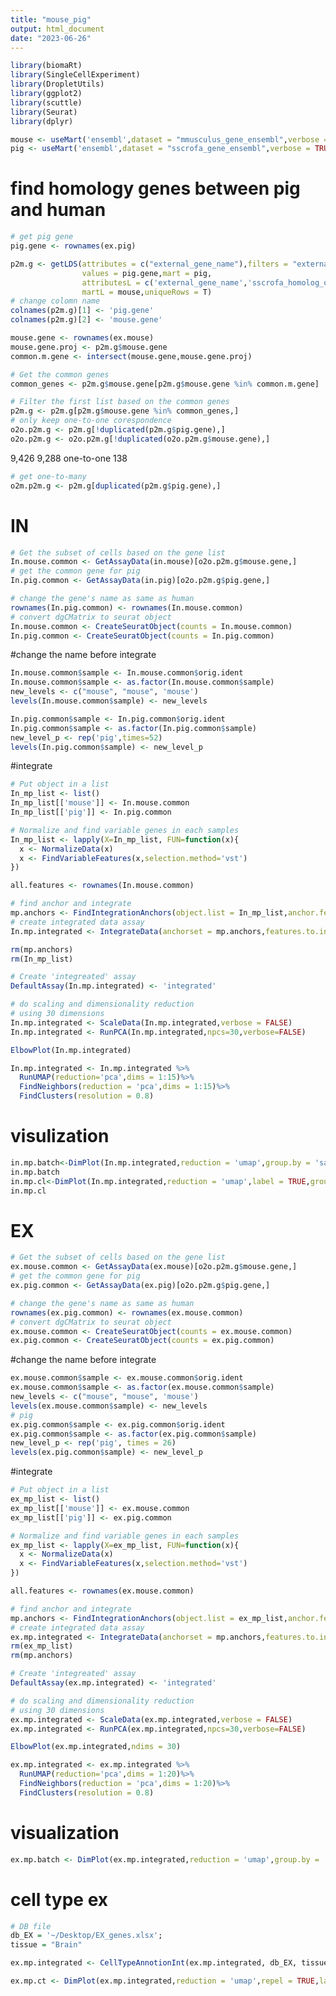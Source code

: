 ```yaml
---
title: "mouse_pig"
output: html_document
date: "2023-06-26"
---
```


```r
library(biomaRt)
library(SingleCellExperiment)
library(DropletUtils)
library(ggplot2)
library(scuttle)
library(Seurat)
library(dplyr)
```


```r
mouse <- useMart('ensembl',dataset = "mmusculus_gene_ensembl",verbose = TRUE,host = "dec2021.archive.ensembl.org")
pig <- useMart('ensembl',dataset = "sscrofa_gene_ensembl",verbose = TRUE,host = "dec2021.archive.ensembl.org")
```

# find homology genes between pig and human 
```r
# get pig gene
pig.gene <- rownames(ex.pig)

p2m.g <- getLDS(attributes = c("external_gene_name"),filters = "external_gene_name",
                values = pig.gene,mart = pig,
                attributesL = c('external_gene_name','sscrofa_homolog_orthology_confidence','sscrofa_homolog_goc_score','sscrofa_homolog_perc_id'),
                martL = mouse,uniqueRows = T)
# change colomn name
colnames(p2m.g)[1] <- 'pig.gene'
colnames(p2m.g)[2] <- 'mouse.gene'
```

```r
mouse.gene <- rownames(ex.mouse)
mouse.gene.proj <- p2m.g$mouse.gene
common.m.gene <- intersect(mouse.gene,mouse.gene.proj) 
```

```r
# Get the common genes
common_genes <- p2m.g$mouse.gene[p2m.g$mouse.gene %in% common.m.gene]

# Filter the first list based on the common genes
p2m.g <- p2m.g[p2m.g$mouse.gene %in% common_genes,]
# only keep one-to-one corespondence
o2o.p2m.g <- p2m.g[!duplicated(p2m.g$pig.gene),]
o2o.p2m.g <- o2o.p2m.g[!duplicated(o2o.p2m.g$mouse.gene),]
```
9,426 
9,288 one-to-one
138

```r
# get one-to-many
o2m.p2m.g <- p2m.g[duplicated(p2m.g$pig.gene),]
```

# IN
```r
# Get the subset of cells based on the gene list
In.mouse.common <- GetAssayData(in.mouse)[o2o.p2m.g$mouse.gene,]
# get the common gene for pig
In.pig.common <- GetAssayData(in.pig)[o2o.p2m.g$pig.gene,]
```

```r
# change the gene's name as same as human
rownames(In.pig.common) <- rownames(In.mouse.common)
# convert dgCMatrix to seurat object
In.mouse.common <- CreateSeuratObject(counts = In.mouse.common)
In.pig.common <- CreateSeuratObject(counts = In.pig.common)
```

#change the name before integrate
```r
In.mouse.common$sample <- In.mouse.common$orig.ident
In.mouse.common$sample <- as.factor(In.mouse.common$sample)
new_levels <- c("mouse", "mouse", 'mouse')
levels(In.mouse.common$sample) <- new_levels

In.pig.common$sample <- In.pig.common$orig.ident
In.pig.common$sample <- as.factor(In.pig.common$sample)
new_level_p <- rep('pig',times=52)
levels(In.pig.common$sample) <- new_level_p
```

#integrate
```r
# Put object in a list
In_mp_list <- list()
In_mp_list[['mouse']] <- In.mouse.common
In_mp_list[['pig']] <- In.pig.common

# Normalize and find variable genes in each samples
In_mp_list <- lapply(X=In_mp_list, FUN=function(x){
  x <- NormalizeData(x)
  x <- FindVariableFeatures(x,selection.method='vst')
})
```

```r
all.features <- rownames(In.mouse.common)

# find anchor and integrate
mp.anchors <- FindIntegrationAnchors(object.list = In_mp_list,anchor.features = all.features)
# create integrated data assay
In.mp.integrated <- IntegrateData(anchorset = mp.anchors,features.to.integrate = all.features)
```
```r
rm(mp.anchors)
rm(In_mp_list)
```

```r
# Create 'integreated' assay
DefaultAssay(In.mp.integrated) <- 'integrated'

# do scaling and dimensionality reduction 
# using 30 dimensions
In.mp.integrated <- ScaleData(In.mp.integrated,verbose = FALSE)
In.mp.integrated <- RunPCA(In.mp.integrated,npcs=30,verbose=FALSE)
```

```r
ElbowPlot(In.mp.integrated)
```

```r
In.mp.integrated <- In.mp.integrated %>%
  RunUMAP(reduction='pca',dims = 1:15)%>%
  FindNeighbors(reduction = 'pca',dims = 1:15)%>%
  FindClusters(resolution = 0.8)
```

# visulization
```r
in.mp.batch<-DimPlot(In.mp.integrated,reduction = 'umap',group.by = 'sample')+theme_classic(base_size = 20)
in.mp.batch
in.mp.cl<-DimPlot(In.mp.integrated,reduction = 'umap',label = TRUE,group.by = 'seurat_clusters')
in.mp.cl
```




# EX
```r
# Get the subset of cells based on the gene list
ex.mouse.common <- GetAssayData(ex.mouse)[o2o.p2m.g$mouse.gene,]
# get the common gene for pig
ex.pig.common <- GetAssayData(ex.pig)[o2o.p2m.g$pig.gene,]

# change the gene's name as same as human
rownames(ex.pig.common) <- rownames(ex.mouse.common)
# convert dgCMatrix to seurat object
ex.mouse.common <- CreateSeuratObject(counts = ex.mouse.common)
ex.pig.common <- CreateSeuratObject(counts = ex.pig.common)
```

#change the name before integrate
```r
ex.mouse.common$sample <- ex.mouse.common$orig.ident
ex.mouse.common$sample <- as.factor(ex.mouse.common$sample)
new_levels <- c("mouse", "mouse", 'mouse')
levels(ex.mouse.common$sample) <- new_levels
# pig
ex.pig.common$sample <- ex.pig.common$orig.ident
ex.pig.common$sample <- as.factor(ex.pig.common$sample)
new_level_p <- rep('pig', times = 26)
levels(ex.pig.common$sample) <- new_level_p
```

#integrate
```r
# Put object in a list
ex_mp_list <- list()
ex_mp_list[['mouse']] <- ex.mouse.common
ex_mp_list[['pig']] <- ex.pig.common

# Normalize and find variable genes in each samples
ex_mp_list <- lapply(X=ex_mp_list, FUN=function(x){
  x <- NormalizeData(x)
  x <- FindVariableFeatures(x,selection.method='vst')
})
```

```r
all.features <- rownames(ex.mouse.common)

# find anchor and integrate
mp.anchors <- FindIntegrationAnchors(object.list = ex_mp_list,anchor.features = all.features)
# create integrated data assay
ex.mp.integrated <- IntegrateData(anchorset = mp.anchors,features.to.integrate = all.features)
rm(ex_mp_list)
rm(mp.anchors)
```

```r
# Create 'integreated' assay
DefaultAssay(ex.mp.integrated) <- 'integrated'

# do scaling and dimensionality reduction 
# using 30 dimensions
ex.mp.integrated <- ScaleData(ex.mp.integrated,verbose = FALSE)
ex.mp.integrated <- RunPCA(ex.mp.integrated,npcs=30,verbose=FALSE)
```

```r
ElbowPlot(ex.mp.integrated,ndims = 30)
```

```r
ex.mp.integrated <- ex.mp.integrated %>%
  RunUMAP(reduction='pca',dims = 1:20)%>%
  FindNeighbors(reduction = 'pca',dims = 1:20)%>%
  FindClusters(resolution = 0.8)
```

# visualization
```r
ex.mp.batch <- DimPlot(ex.mp.integrated,reduction = 'umap',group.by = 'sample')+theme_classic(base_size = 20)
```


# cell type ex
```r
# DB file
db_EX = '~/Desktop/EX_genes.xlsx';
tissue = "Brain" 
```


```r
ex.mp.integrated <- CellTypeAnnotionInt(ex.mp.integrated, db_EX, tissue)
```

```r
ex.mp.ct <- DimPlot(ex.mp.integrated,reduction = 'umap',repel = TRUE,label = TRUE,group.by = 'customclassif')+theme_classic(base_size = 20)
```

